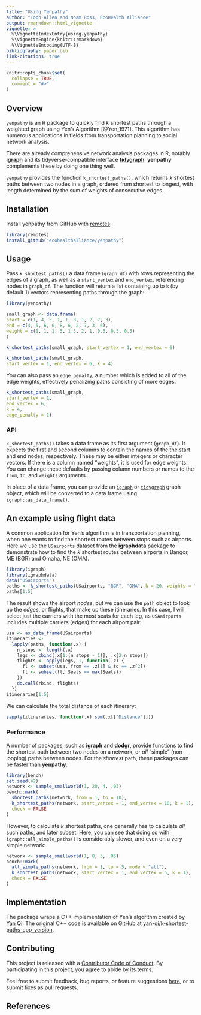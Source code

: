 ```yaml
---
title: "Using Yenpathy"
author: "Toph Allen and Noam Ross, EcoHealth Alliance"
output: rmarkdown::html_vignette
vignette: >
  %\VignetteIndexEntry{using-yenpathy}
  %\VignetteEngine{knitr::rmarkdown}
  %\VignetteEncoding{UTF-8}
bibliography: paper.bib
link-citations: true
---
```


```r
knitr::opts_chunk$set(
  collapse = TRUE,
  comment = "#>"
)
```

## Overview

`yenpathy` is an R package to quickly find *k* shortest paths through a weighted
graph using Yen's Algorithm [@Yen_1971]. This algorithm has numerous
applications in fields from transportation planning to social network analysis.

There are already comprehensive network analysis packages in R, notably [**igraph**](http://igraph.org/r/) and its tidyverse-compatible interface [**tidygraph**](https://github.com/thomasp85/tidygraph). **yenpathy** complements these
by doing one thing well.

`yenpathy` provides the function `k_shortest_paths()`, which returns *k* shortest paths between two nodes in a graph, ordered from shortest to longest, with length determined by the sum of weights of consecutive edges.

## Installation

Install yenpathy from GitHub with [remotes](https://github.com/r-lib/remotes):

```r
library(remotes)
install_github("ecohealthalliance/yenpathy")
```

## Usage

Pass `k_shortest_paths()` a data frame (`graph_df`) with rows representing the edges of a graph, as well as a `start_vertex` and `end_vertex`, referencing nodes in `graph_df`. The function will return a list containing up to `k` (by default 1) vectors representing paths through the graph:

```r
library(yenpathy)

small_graph <- data.frame(
start = c(1, 4, 5, 1, 1, 8, 1, 2, 7, 3),
end = c(4, 5, 6, 6, 8, 6, 2, 7, 3, 6),
weight = c(1, 1, 1, 5, 1.5, 2, 1, 0.5, 0.5, 0.5)
)

k_shortest_paths(small_graph, start_vertex = 1, end_vertex = 6)
```


```r
k_shortest_paths(small_graph,
start_vertex = 1, end_vertex = 6, k = 4)
```

You can also pass an `edge_penalty`, a number which is added to all of the edge
weights, effectively penalizing paths consisting of more edges.

```r
k_shortest_paths(small_graph,
start_vertex = 1,
end_vertex = 6,
k = 4,
edge_penalty = 1)
```

### API

`k_shortest_paths()` takes a data frame as its first argument (`graph_df`). It
expects the first and second columns to contain the names of the the start and
end nodes, respectively. These may be either integers or character vectors. If
there is a column named "weights", it is used for edge weights.  You can change
these defaults by passing column numbers or names to the `from`, `to`, and
`weights` arguments.

In place of a data frame, you can provide an [`igraph`](https://igraph.org/r/)
or [`tidygraph`](https://github.com/thomasp85/tidygraph) graph object, which
will be converted to a data frame using `igraph::as_data_frame()`.

## An example using flight data

A common application for Yen's algorithm is in transportation planning, when
one wants to find the shortest routes between stops such as airports. Here we use
the `USairports` dataset from the **igraphdata** package to demonstrate how to find
the *k* shortest routes between airports in Bangor, ME (BGR) and Omaha, NE (OMA).

```r
library(igraph)
library(igraphdata)
data("USairports")
paths <- k_shortest_paths(USairports, "BGR", "OMA", k = 20, weights = "Distance")
paths[1:5]
```

The result shows the airport _nodes_, but we can use the `path` object to look
up the _edges_, or flights, that make up these itineraries. In this case, I will
select just the carriers with the most seats for each leg, as `USAairports` includes
multiple carriers (edges) for each airport pair:

```r
usa <- as_data_frame(USairports)
itineraries <- 
  lapply(paths, function(.x) {
    n_stops <- length(.x)
    legs <- cbind(.x[1:(n_stops - 1)], .x[2:n_stops])
    flights <- apply(legs, 1, function(.z) {
      fl <- subset(usa, from == .z[1] & to == .z[2])
      fl <- subset(fl, Seats == max(Seats))
    })
    do.call(rbind, flights)
  })
itineraries[1:5]
```

We can calculate the total distance of each itinerary:

```r
sapply(itineraries, function(.x) sum(.x[["Distance"]]))
```


### Performance

A number of packages, such as **igraph** and **dodgr**,  provide functions to 
find the shortest path between two nodes on a network, or _all_ "simple" (non-looping)
paths between nodes. For the _shortest_ path, these packages can be faster than
**yenpathy**:

```r
library(bench)
set.seed(42)
network <- sample_smallworld(1, 20, 4, .05)
bench::mark(
  shortest_paths(network, from = 1, to = 10),
  k_shortest_paths(network, start_vertex = 1, end_vertex = 10, k = 1),
  check = FALSE
)
```

However, to calculate _k_ shortest paths, one generally has to calculate _all_
such paths, and later subset. Here,  you can see that doing so with
`igraph::all_simple_paths()` is considerably slower, and even on a very simple
network:

```r
network <- sample_smallworld(1, 8, 3, .05)
bench::mark(
  all_simple_paths(network, from = 1, to = 5, mode = "all"),
  k_shortest_paths(network, start_vertex = 1, end_vertex = 5, k = 1),
  check = FALSE
)
```

## Implementation 

The package wraps a C++ implementation of Yen's algorithm created by [Yan Qi](https://github.com/yan-qi). The original C++ code is available on GitHub at [yan-qi/k-shortest-paths-cpp-version](https://github.com/yan-qi/k-shortest-paths-cpp-version).

## Contributing

This project is released with a [Contributor Code of Conduct](https://github.com/ecohealthalliance/yenpathy/blob/master/CONDUCT.md). By participating in this project, you agree to abide by its terms.

Feel free to submit feedback, bug reports, or feature suggestions [here](https://github.com/ecohealthalliance/yenpathy/issues), or to submit fixes as pull requests.


## References 
